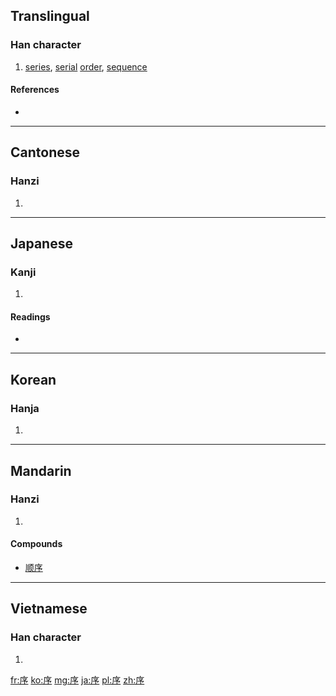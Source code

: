 ==Translingual==

===Han character===
{{Han char|rn=53|rad=广|as=04|sn=7|four=0022<sub>2</sub>|canj=戈弓戈弓 (ININ)|ids=⿸[[广]][[予]]}}

# [[series]], [[serial]] [[order]], [[sequence]]

====References====
* {{Han ref|kx=0343.350|dkj=09253|dj=0653.220|hdz=20875.180|uh=5E8F|ud=24207|bh=A7C7|bd=42951}}

----

==Cantonese==

===Hanzi===
{{yue-hanzi|jyut=zeoi6|y=jeui6}}

# {{defn|lang=yue|sort=广04}}

----

==Japanese==

===Kanji===
{{ja-kanji|grade=5|rs=广04}}

# {{defn|lang=ja|sort=广04}}

====Readings====
* {{ja-readings|on=[[じょ]] (jo)|kun=[[ついで]] (tsuide), [[のべる]] (noberu)}}

----

==Korean==

===Hanja===
{{ko-hanja|hangeul=서|rv=seo|mr=sŏ}}

# {{defn|lang=ko|sort=广04}}

----

==Mandarin==

===Hanzi===
{{cmn-hanzi|pin=[[xù]] ([[xu4]])|wg=hsü<sup>4</sup>}}
#{{defn|lang=cmn|sort=广04}}

====Compounds====
*[[顺序]]

----

==Vietnamese==

===Han character===
{{vi-hantu|[[tự]]|rs=广04}}

# {{defn|lang=vi|sort=广04}}

[[fr:序]]
[[ko:序]]
[[mg:序]]
[[ja:序]]
[[pl:序]]
[[zh:序]]